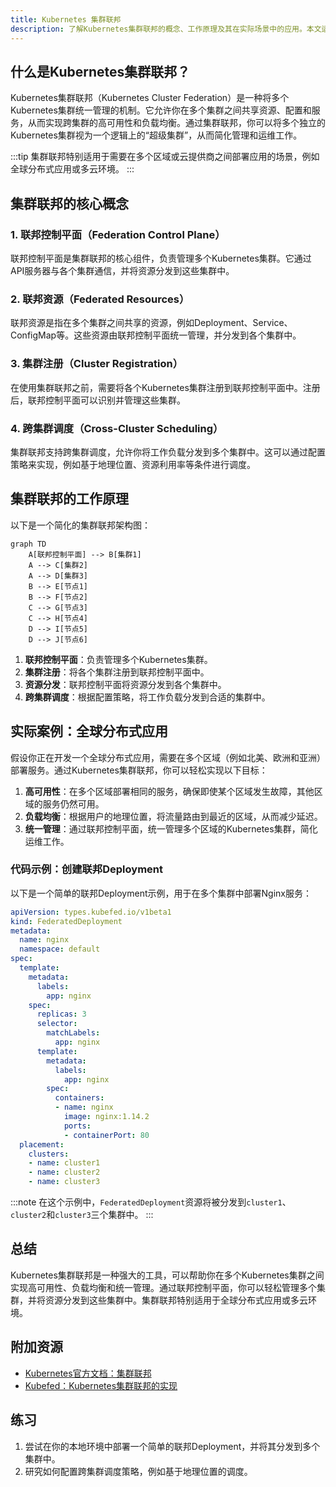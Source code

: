 ```yaml
---
title: Kubernetes 集群联邦
description: 了解Kubernetes集群联邦的概念、工作原理及其在实际场景中的应用。本文适合初学者，将逐步讲解集群联邦的核心概念，并提供代码示例和实际案例。
---
```


## 什么是Kubernetes集群联邦？

Kubernetes集群联邦（Kubernetes Cluster Federation）是一种将多个Kubernetes集群统一管理的机制。它允许你在多个集群之间共享资源、配置和服务，从而实现跨集群的高可用性和负载均衡。通过集群联邦，你可以将多个独立的Kubernetes集群视为一个逻辑上的“超级集群”，从而简化管理和运维工作。

:::tip
集群联邦特别适用于需要在多个区域或云提供商之间部署应用的场景，例如全球分布式应用或多云环境。
:::

## 集群联邦的核心概念

### 1. 联邦控制平面（Federation Control Plane）
联邦控制平面是集群联邦的核心组件，负责管理多个Kubernetes集群。它通过API服务器与各个集群通信，并将资源分发到这些集群中。

### 2. 联邦资源（Federated Resources）
联邦资源是指在多个集群之间共享的资源，例如Deployment、Service、ConfigMap等。这些资源由联邦控制平面统一管理，并分发到各个集群中。

### 3. 集群注册（Cluster Registration）
在使用集群联邦之前，需要将各个Kubernetes集群注册到联邦控制平面中。注册后，联邦控制平面可以识别并管理这些集群。

### 4. 跨集群调度（Cross-Cluster Scheduling）
集群联邦支持跨集群调度，允许你将工作负载分发到多个集群中。这可以通过配置策略来实现，例如基于地理位置、资源利用率等条件进行调度。

## 集群联邦的工作原理

以下是一个简化的集群联邦架构图：

```mermaid
graph TD
    A[联邦控制平面] --> B[集群1]
    A --> C[集群2]
    A --> D[集群3]
    B --> E[节点1]
    B --> F[节点2]
    C --> G[节点3]
    C --> H[节点4]
    D --> I[节点5]
    D --> J[节点6]
```

1. **联邦控制平面**：负责管理多个Kubernetes集群。
2. **集群注册**：将各个集群注册到联邦控制平面中。
3. **资源分发**：联邦控制平面将资源分发到各个集群中。
4. **跨集群调度**：根据配置策略，将工作负载分发到合适的集群中。

## 实际案例：全球分布式应用

假设你正在开发一个全球分布式应用，需要在多个区域（例如北美、欧洲和亚洲）部署服务。通过Kubernetes集群联邦，你可以轻松实现以下目标：

1. **高可用性**：在多个区域部署相同的服务，确保即使某个区域发生故障，其他区域的服务仍然可用。
2. **负载均衡**：根据用户的地理位置，将流量路由到最近的区域，从而减少延迟。
3. **统一管理**：通过联邦控制平面，统一管理多个区域的Kubernetes集群，简化运维工作。

### 代码示例：创建联邦Deployment

以下是一个简单的联邦Deployment示例，用于在多个集群中部署Nginx服务：

```yaml
apiVersion: types.kubefed.io/v1beta1
kind: FederatedDeployment
metadata:
  name: nginx
  namespace: default
spec:
  template:
    metadata:
      labels:
        app: nginx
    spec:
      replicas: 3
      selector:
        matchLabels:
          app: nginx
      template:
        metadata:
          labels:
            app: nginx
        spec:
          containers:
          - name: nginx
            image: nginx:1.14.2
            ports:
            - containerPort: 80
  placement:
    clusters:
    - name: cluster1
    - name: cluster2
    - name: cluster3
```

:::note
在这个示例中，`FederatedDeployment`资源将被分发到`cluster1`、`cluster2`和`cluster3`三个集群中。
:::

## 总结

Kubernetes集群联邦是一种强大的工具，可以帮助你在多个Kubernetes集群之间实现高可用性、负载均衡和统一管理。通过联邦控制平面，你可以轻松管理多个集群，并将资源分发到这些集群中。集群联邦特别适用于全球分布式应用或多云环境。

## 附加资源

- [Kubernetes官方文档：集群联邦](https://kubernetes.io/docs/concepts/cluster-administration/federation/)
- [Kubefed：Kubernetes集群联邦的实现](https://github.com/kubernetes-sigs/kubefed)

## 练习

1. 尝试在你的本地环境中部署一个简单的联邦Deployment，并将其分发到多个集群中。
2. 研究如何配置跨集群调度策略，例如基于地理位置的调度。
